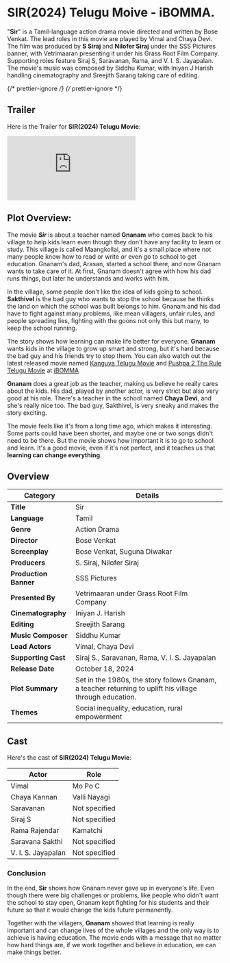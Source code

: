 


# SIR(2024) Telugu Moive - iBOMMA.

<Breadcrumbs />

"**Sir**" is a Tamil-language action drama movie directed and written by Bose Venkat. The lead roles in this movie are played by Vimal and Chaya Devi. The film was produced by **S Siraj** and **Nilofer Siraj** under the SSS Pictures banner, with Vetrimaaran presenting it under his Grass Root Film Company. Supporting roles feature Siraj S, Saravanan, Rama, and V. I. S. Jayapalan. The movie's music was composed by Siddhu Kumar, with Iniyan J Harish handling cinematography and Sreejith Sarang taking care of editing.

<MDXImage
  src={SEO_OBJ.SIR.featuredImage}
  alt={SEO_OBJ.SIR.featuredImageAltText}
  title={SEO_OBJ.SIR.featuredImageAltText}
  extraStyling=" !h-96 max-w-[380px] lg:min-h-[400px] lg:h-auto lg:w-2/5 m-auto"
/>

{/* prettier-ignore */}
{/* prettier-ignore */}

## Trailer

Here is the Trailer for **SIR(2024) Telugu Movie**:

<iframe
  src="https://www.youtube.com/embed/YZcbTFY28oU?si=Zdb07RZrXC45MbHK"
  title="SIR(2024) Telugu Trailer"
  frameborder="0"
  allow="accelerometer; autoplay; clipboard-write; encrypted-media; gyroscope; picture-in-picture; web-share"
  referrerpolicy="strict-origin-when-cross-origin"
  allowfullscreen
  className="w-full h-[300px] lg:min-h-[500px]"
></iframe>

## Plot Overview:

The movie **_Sir_** is about a teacher named **Gnanam** who comes back to his village to help kids learn even though they don't have any facility to learn or study. This village is called Maangkollai, and it's a small place where not many people know how to read or write or even go to school to get education. Gnanam's dad, Arasan, started a school there, and now Gnanam wants to take care of it. At first, Gnanam doesn't agree with how his dad runs things, but later he understands and works with him.

In the village, some people don't like the idea of kids going to school. **Sakthivel** is the bad guy who wants to stop the school because he thinks the land on which the school was built belongs to him. Gnanam and his dad have to fight against many problems, like mean villagers, unfair rules, and people spreading lies, fighting with the goons not only this but many, to keep the school running.

The story shows how learning can make life better for everyone. **Gnanam** wants kids in the village to grow up smart and strong, but it's hard because the bad guy and his friends try to stop them. You can also watch out the latest released movie named [Kanguva Telugu Movie](https://www.abomma.com/Kanguva "Kanguva telugu movie") and [Pushpa 2 The Rule Telugu Movie](https://www.abomma.com/pushpa-2-the-rule "Pushpa 2 The Rule telugu movie") at [iBOMMA](https://www.abomma.com/)

**Gnanam** does a great job as the teacher, making us believe he really cares about the kids. His dad, played by another actor, is very strict but also very good at his role. There's a teacher in the school named **Chaya Devi**, and she's really nice too. The bad guy, Sakthivel, is very sneaky and makes the story exciting.

The movie feels like it's from a long time ago, which makes it interesting. Some parts could have been shorter, and maybe one or two songs didn't need to be there. But the movie shows how important it is to go to school and learn. It's a good movie, even if it's not perfect, and it teaches us that **learning can change everything**.

## Overview

| Category              | Details                                                                                                  |
| --------------------- | -------------------------------------------------------------------------------------------------------- |
| **Title**             | Sir                                                                                                      |
| **Language**          | Tamil                                                                                                    |
| **Genre**             | Action Drama                                                                                             |
| **Director**          | Bose Venkat                                                                                              |
| **Screenplay**        | Bose Venkat, Suguna Diwakar                                                                              |
| **Producers**         | S. Siraj, Nilofer Siraj                                                                                  |
| **Production Banner** | SSS Pictures                                                                                             |
| **Presented By**      | Vetrimaaran under Grass Root Film Company                                                                |
| **Cinematography**    | Iniyan J. Harish                                                                                         |
| **Editing**           | Sreejith Sarang                                                                                          |
| **Music Composer**    | Siddhu Kumar                                                                                             |
| **Lead Actors**       | Vimal, Chaya Devi                                                                                        |
| **Supporting Cast**   | Siraj S., Saravanan, Rama, V. I. S. Jayapalan                                                            |
| **Release Date**      | October 18, 2024                                                                                         |
| **Plot Summary**      | Set in the 1980s, the story follows Gnanam, a teacher returning to uplift his village through education. |
| **Themes**            | Social inequality, education, rural empowerment                                                          |

## Cast

Here's the cast of **SIR(2024) Telugu Movie**:

| Actor              | Role          |
| ------------------ | ------------- |
| Vimal              | Mo Po C       |
| Chaya Kannan       | Valli Nayagi  |
| Saravanan          | Not specified |
| Siraj S            | Not specified |
| Rama Rajendar      | Kamatchi      |
| Saravana Sakthi    | Not specified |
| V. I. S. Jayapalan | Not specified |

### Conclusion

In the end, **Sir** shows how Gnanam never gave up in everyone's life. Even though there were big challenges or problems, like people who didn't want the school to stay open, Gnanam kept fighting for his students and their future so that it would change the kids future permanently.

Together with the villagers, **Gnanam** showed that learning is really important and can change lives of the whole villages and the only way is to achieve is having education. The movie ends with a message that no matter how hard things are, if we work together and believe in education, we can make things better.
